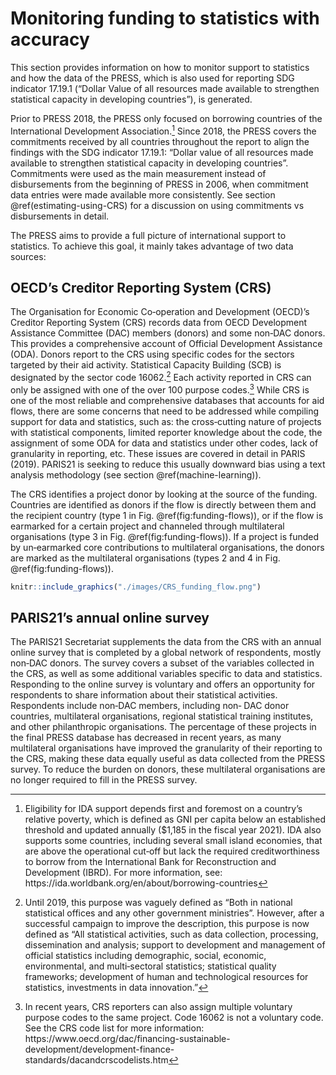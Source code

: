 #  Monitoring funding to statistics with accuracy

This section provides information on how to monitor support to statistics and how the data of the 
PRESS, which is also used  for  reporting SDG indicator 17.19.1  ("Dollar Value of all  resources made 
available to strengthen statistical capacity in developing countries"), is generated.  

Prior to PRESS 2018, the PRESS only focused on borrowing countries of the International Development 
Association.^[Eligibility for IDA support depends first and foremost on a country’s relative poverty, which is defined as GNI per capita 
below an established threshold and updated annually ($1,185 in the fiscal year 2021). IDA also supports some countries, 
including several small island economies, that are above the operational cut‐off but lack the required creditworthiness to 
borrow from the International Bank for Reconstruction and Development (IBRD). For more information, see: https://ida.worldbank.org/en/about/borrowing-countries]
Since 2018, the PRESS covers the commitments received by all countries throughout the 
report  to  align  the  findings  with  the  SDG  indicator  17.19.1:  "Dollar  value  of  all  resources  made 
available to strengthen statistical capacity in developing countries". Commitments were used as the 
main measurement instead of disbursements from the beginning of PRESS in 2006, when commitment 
data  entries  were  made  available  more  consistently.  See  section \@ref(estimating-using-CRS)  for  a  discussion  on  using commitments vs disbursements in detail. 

The PRESS aims to provide a full picture of international support to statistics. To achieve this goal, it 
mainly takes advantage of two data sources:


## OECD's Creditor Reporting System (CRS)

The Organisation for Economic Co‐operation and Development (OECD)’s Creditor Reporting System
(CRS) records data from OECD Development Assistance Committee (DAC) members (donors) and some
non‐DAC donors. This provides a comprehensive account of Official Development Assistance (ODA).
Donors report to the CRS using specific codes for the sectors targeted by their aid activity. Statistical
Capacity Building (SCB) is designated by the sector code 16062.^[Until 2019, this purpose was vaguely defined as "Both in national statistical offices and any other government ministries". However, after a successful campaign to improve the description, this purpose is now defined as “All statistical activities, such as data collection, processing, dissemination and analysis; support to development and management of official statistics
including demographic, social, economic, environmental, and multi‐sectoral statistics; statistical quality frameworks;
development of human and technological resources for statistics, investments in data innovation."]
Each activity reported in CRS can only be assigned with one of the over 100 purpose codes.^[In recent years, CRS reporters can also assign multiple voluntary purpose codes to the same project. Code 16062 is not a voluntary code. See the CRS code list for more information: https://www.oecd.org/dac/financing-sustainable-development/development-finance-standards/dacandcrscodelists.htm] 
While CRS is one of the most reliable and comprehensive databases that accounts for aid flows, there are some concerns that need to be
addressed while compiling support for data and statistics, such as: the cross‐cutting nature of projects
with statistical components, limited reporter knowledge about the code, the assignment of some ODA
for data and statistics under other codes, lack of granularity in reporting, etc. These issues are covered
in detail in PARIS (2019). PARIS21 is seeking to reduce this usually downward bias using a text analysis
methodology (see section \@ref(machine-learning)).

The CRS identifies a project donor by looking at the source of the funding. Countries are identified as
donors if the flow is directly between them and the recipient country (type 1 in Fig. \@ref(fig:funding-flows)), or if
the flow is earmarked for a certain project and channeled through multilateral organisations (type 3
in Fig. \@ref(fig:funding-flows)). If a project is funded by un‐earmarked core contributions to multilateral
organisations, the donors are marked as the multilateral organisations (types 2 and 4 in Fig. \@ref(fig:funding-flows)).

```r
knitr::include_graphics("./images/CRS_funding_flow.png")
```


## PARIS21's annual online survey {#P21-online-survey}

The PARIS21 Secretariat supplements the data from the CRS with an annual online survey that is
completed by a global network of respondents, mostly non‐DAC donors. The survey covers a subset
of the variables collected in the CRS, as well as some additional variables specific to data and statistics.
Responding to the online survey is voluntary and offers an opportunity for respondents to share
information about their statistical activities. Respondents include non‐DAC members, including non‐
DAC donor countries, multilateral organisations, regional statistical training institutes, and other
philanthropic organisations. The percentage of these projects in the final PRESS database has
decreased in recent years, as many multilateral organisations have improved the granularity of their
reporting to the CRS, making these data equally useful as data collected from the PRESS survey. To
reduce the burden on donors, these multilateral organisations are no longer required to fill in the
PRESS survey.
